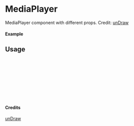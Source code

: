 
<Meta of={MediaPlayer} title="unDraw/MediaPlayer" />

# MediaPlayer

MediaPlayer component with different props.
Credit: [unDraw](https://undraw.co/illustrations)

#### Example

<Canvas of={MediaPlayer.Primary} />

## Usage

```ts
import { MediaPlayer } from "yadl-ui";

const Example = () => {
  return (
      <MediaPlayer />
  );
};

export default Example;
```

#### Credits
[unDraw](https://undraw.co/illustrations)
